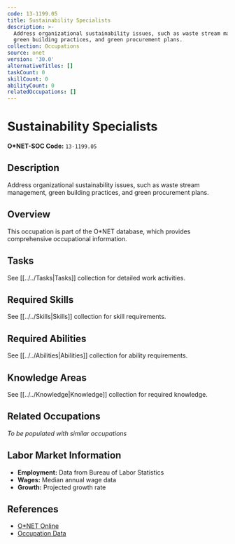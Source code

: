 ```yaml
---
code: 13-1199.05
title: Sustainability Specialists
description: >-
  Address organizational sustainability issues, such as waste stream management,
  green building practices, and green procurement plans.
collection: Occupations
source: onet
version: '30.0'
alternativeTitles: []
taskCount: 0
skillCount: 0
abilityCount: 0
relatedOccupations: []
---
```

# Sustainability Specialists

**O*NET-SOC Code:** `13-1199.05`

## Description

Address organizational sustainability issues, such as waste stream management, green building practices, and green procurement plans.

## Overview

This occupation is part of the O*NET database, which provides comprehensive occupational information.

## Tasks

See [[../../Tasks|Tasks]] collection for detailed work activities.

## Required Skills

See [[../../Skills|Skills]] collection for skill requirements.

## Required Abilities

See [[../../Abilities|Abilities]] collection for ability requirements.

## Knowledge Areas

See [[../../Knowledge|Knowledge]] collection for required knowledge.

## Related Occupations

*To be populated with similar occupations*

## Labor Market Information

- **Employment:** Data from Bureau of Labor Statistics
- **Wages:** Median annual wage data
- **Growth:** Projected growth rate

## References

- [O*NET Online](https://www.onetonline.org/link/summary/13-1199.05)
- [Occupation Data](https://www.onetcenter.org/)
